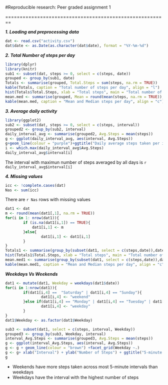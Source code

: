 #Reproducible research: Peer graded assignment 1

========================================================

**_1. Loading and preprocessing data_**

```r
dat <- read.csv("activity.csv")
dat$date <- as.Date(as.character(dat$date), format = "%Y-%m-%d")
```

**_2. Total Number of steps per day_**
```r
library(dplyr)
library(knitr)
sub1 <- subset(dat, steps >= 0, select = c(steps, date))
grouped <- group_by(sub1, date)
Totals <- summarise(grouped, Total.Steps = sum(steps, na.rm = TRUE))
kable(Totals, caption = "Total number of steps per day", align = "l")
hist(Totals$Total.Steps, xlab = "Total steps", main = "Total number of steps", col = "blue", breaks = 8)
mean.med <- summarise(grouped, Mean = round(mean(steps, na.rm = TRUE)), Median = median(steps, na.rm = TRUE))
kable(mean.med, caption = "Mean and Median steps per day", align = "c")
```

**_3. Average daily activity_**
```r
library(ggplot2)
sub2 <- subset(dat, steps >= 0, select = c(steps, interval))
grouped2 <- group_by(sub2, interval)
daily_interval_avg <- summarise(grouped2, Avg.Steps = mean(steps))
g <- ggplot(daily_interval_avg, aes(interval, Avg.Steps))
g+geom_line(colour = "purple")+ggtitle("Daily average steps taken per inteval")+ ylab("Average Steps")
i <- which.max(daily_interval_avg$Avg.Steps)
daily_interval_avg$interval[i]
```

The interval with maximun number of steps averaged by all days is `r daily_interval_avg$interval[i]`

**_4. Missing values_**
```r
icc <- !complete.cases(dat)
Nas <- sum(icc)
```
There are `r Nas` rows with missing values
```r
dat1 <- dat
m <- round(mean(dat1[,1], na.rm = TRUE))
for(i in 1: nrow(dat1)){
        if (is.na(dat1[i,1]) == TRUE){
            dat1[i,1] <- m
        }else{
                dat1[i,1] <- dat1[i,1]
        }
}
Totals1 <- summarise(group_by(subset(dat1, select = c(steps,date)),date), Total.Steps = sum(steps, na.rm = TRUE))
hist(Totals1$Total.Steps, xlab = "Total steps", main = "Total number of steps", col = "brown", breaks = 8)
mean.med1 <- summarise(group_by(subset(dat1, select = c(steps,date)),date), Mean = round(mean(steps, na.rm = TRUE)), Median = median(steps, na.rm = TRUE))
kable(mean.med1, caption = "Mean and Median steps per day", align = "c")
```

**_Weekdays Vs Weekends_**

```r
dat1 <- mutate(dat1, Weekday = weekdays(dat1$date))
for(i in 1:nrow(dat1)){
        if(dat1[i,4] ==  "Saturday" | dat1[i,4] == "Sunday"){
                dat1[i,4] <- "weekend"
        }else if(dat1[i,4] == "Monday" | dat1[i,4] == "Tuesday" | dat1[i,4] == "Wednesday" | dat1[i,4] == "Thursday" | dat1[i,4] == "Friday"){
                dat1[i,4] <- "weekday"
        }
}
dat1$Weekday <- as.factor(dat1$Weekday)
```

```r
sub3 <- subset(dat1, select = c(steps, interval, Weekday))
grouped3 <- group_by(sub3, Weekday, interval)
interval_Avg.Steps <- summarise(grouped3, Avg.Steps = mean(steps))
g <- ggplot(interval_Avg.Steps, aes(interval, Avg.Steps))
g <- g + geom_line(colour = "brown") +facet_grid(Weekday ~.)
g <- g+ xlab("Interval") + ylab("Number of Steps") + ggtitle("5-minute interval average number of steps taken")
g
```

* Weekends have more steps taken across most 5-minute intervals than weekdays
* Weekdays have the interval with the highest number of steps 